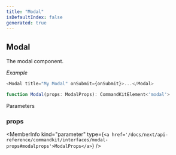 ```yaml
---
title: "Modal"
isDefaultIndex: false
generated: true
---
```



<!-- This file was generated from the CommandKit source. Do not modify. Instead, re-run the "docgen" script -->


## Modal

<GenerationInfo sourceFile="packages/commandkit/src/components/v1/modal/Modal.ts" sourceLine="31" packageName="commandkit" />

The modal component.



*Example*

```ts
<Modal title="My Modal" onSubmit={onSubmit}>...</Modal>
```

```ts title="Signature"
function Modal(props: ModalProps): CommandKitElement<'modal'>
```
Parameters

### props

<MemberInfo kind="parameter" type={`<a href='/docs/next/api-reference/commandkit/interfaces/modal-props#modalprops'>ModalProps</a>`} />

